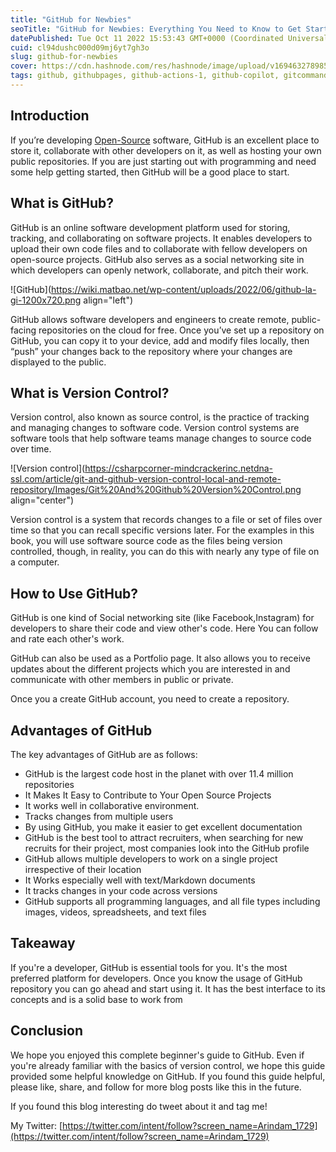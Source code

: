 ```yaml
---
title: "GitHub for Newbies"
seoTitle: "GitHub for Newbies: Everything You Need to Know to Get Started"
datePublished: Tue Oct 11 2022 15:53:43 GMT+0000 (Coordinated Universal Time)
cuid: cl94dushc000d09mj6yt7gh3o
slug: github-for-newbies
cover: https://cdn.hashnode.com/res/hashnode/image/upload/v1694632789855/3a809740-6938-4d77-b29c-55c3fbd44493.png
tags: github, githubpages, github-actions-1, github-copilot, gitcommands
---
```


## Introduction

If you’re developing [Open-Source](https://www.redhat.com/en/topics/open-source/what-is-open-source) software, GitHub is an excellent place to store it, collaborate with other developers on it, as well as hosting your own public repositories. If you are just starting out with programming and need some help getting started, then GitHub will be a good place to start.

## What is GitHub?

GitHub is an online software development platform used for storing, tracking, and collaborating on software projects. It enables developers to upload their own code files and to collaborate with fellow developers on open-source projects. GitHub also serves as a social networking site in which developers can openly network, collaborate, and pitch their work.

![GitHub](https://wiki.matbao.net/wp-content/uploads/2022/06/github-la-gi-1200x720.png align="left")

GitHub allows software developers and engineers to create remote, public-facing repositories on the cloud for free. Once you’ve set up a repository on GitHub, you can copy it to your device, add and modify files locally, then “push” your changes back to the repository where your changes are displayed to the public.

## What is Version Control?

Version control, also known as source control, is the practice of tracking and managing changes to software code. Version control systems are software tools that help software teams manage changes to source code over time.

![Version control](https://csharpcorner-mindcrackerinc.netdna-ssl.com/article/git-and-github-version-control-local-and-remote-repository/Images/Git%20And%20Github%20Version%20Control.png align="center")

Version control is a system that records changes to a file or set of files over time so that you can recall specific versions later. For the examples in this book, you will use software source code as the files being version controlled, though, in reality, you can do this with nearly any type of file on a computer.

## How to Use GitHub?

GitHub is one kind of Social networking site (like Facebook,Instagram) for developers to share their code and view other's code. Here You can follow and rate each other's work.

GitHub can also be used as a Portfolio page. It also allows you to receive updates about the different projects which you are interested in and communicate with other members in public or private.

Once you a create GitHub account, you need to create a repository.

## Advantages of GitHub

The key advantages of GitHub are as follows:

- GitHub is the largest code host in the planet with over 11.4 million repositories
- It Makes It Easy to Contribute to Your Open Source Projects
- It works well in collaborative environment.
- Tracks changes from multiple users
- By using GitHub, you make it easier to get excellent documentation
- GitHub is the best tool to attract recruiters, when searching for new recruits for their project, most companies look into the GitHub profile
- GitHub allows multiple developers to work on a single project irrespective of their location
- It Works especially well with text/Markdown documents
- It tracks changes in your code across versions
- GitHub supports all programming languages, and all file types including images, videos, spreadsheets, and text files

## Takeaway

If you're a developer, GitHub is essential tools for you. It's the most preferred platform for developers. Once you know the usage of GitHub repository you can go ahead and start using it. It has the best interface to its concepts and is a solid base to work from

## Conclusion

We hope you enjoyed this complete beginner's guide to GitHub. Even if you're already familiar with the basics of version control, we hope this guide provided some helpful knowledge on GitHub. If you found this guide helpful, please like, share, and follow for more blog posts like this in the future.

If you found this blog interesting do tweet about it and tag me!

My Twitter: [https://twitter.com/intent/follow?screen_name=Arindam_1729](https://twitter.com/intent/follow?screen_name=Arindam_1729)
